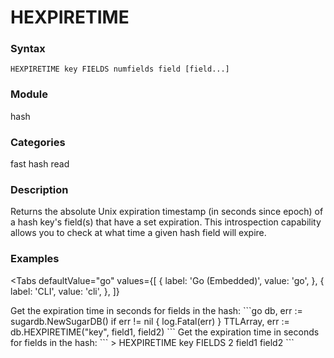 
# HEXPIRETIME

### Syntax
```
HEXPIRETIME key FIELDS numfields field [field...]
```

### Module
<span className="acl-category">hash</span>

### Categories
<span className="acl-category">fast</span>
<span className="acl-category">hash</span>
<span className="acl-category">read</span>

### Description
Returns the absolute Unix expiration timestamp (in seconds since epoch) of a hash key's field(s) that have a set expiration. 
This introspection capability allows you to check at what time a given hash field will expire.

### Examples

<Tabs
  defaultValue="go"
  values={[
    { label: 'Go (Embedded)', value: 'go', },
    { label: 'CLI', value: 'cli', },
  ]}
>
  <TabItem value="go">
    Get the expiration time in seconds for fields in the hash:
    ```go
    db, err := sugardb.NewSugarDB()
    if err != nil {
      log.Fatal(err)
    }
    TTLArray, err := db.HEXPIRETIME("key", field1, field2)
    ```
  </TabItem>
  <TabItem value="cli">
    Get the expiration time in seconds for fields in the hash:
    ```
    > HEXPIRETIME key FIELDS 2 field1 field2
    ```
  </TabItem>
</Tabs>